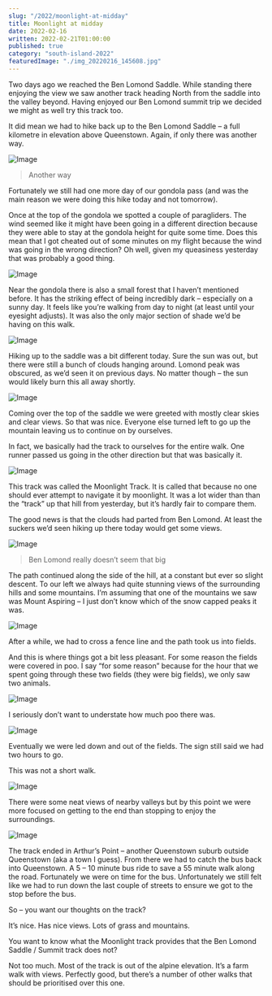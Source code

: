 ```yaml
---
slug: "/2022/moonlight-at-midday"
title: Moonlight at midday
date: 2022-02-16
written: 2022-02-21T01:00:00
published: true
category: "south-island-2022"
featuredImage: "./img_20220216_145608.jpg"
---
```


Two days ago we reached the Ben Lomond Saddle. While standing there enjoying the view we saw another track heading North from the saddle into the valley beyond. Having enjoyed our Ben Lomond summit trip we decided we might as well try this track too.

It did mean we had to hike back up to the Ben Lomond Saddle – a full kilometre in elevation above Queenstown. Again, if only there was another way.

![Image](img_20220216_102939.jpg)

> Another way

Fortunately we still had one more day of our gondola pass (and was the main reason we were doing this hike today and not tomorrow).

Once at the top of the gondola we spotted a couple of paragliders. The wind seemed like it might have been going in a different direction because they were able to stay at the gondola height for quite some time. Does this mean that I got cheated out of some minutes on my flight because the wind was going in the wrong direction? Oh well, given my queasiness yesterday that was probably a good thing.

![Image](img_20220216_104735.jpg)

Near the gondola there is also a small forest that I haven’t mentioned before. It has the striking effect of being incredibly dark – especially on a sunny day. It feels like you’re walking from day to night (at least until your eyesight adjusts). It was also the only major section of shade we’d be having on this walk.

![Image](img_20220216_105048.jpg)

Hiking up to the saddle was a bit different today. Sure the sun was out, but there were still a bunch of clouds hanging around. Lomond peak was obscured, as we’d seen it on previous days. No matter though – the sun would likely burn this all away shortly.

![Image](img_20220216_110336.jpg)

Coming over the top of the saddle we were greeted with mostly clear skies and clear views. So that was nice. Everyone else turned left to go up the mountain leaving us to continue on by ourselves.

In fact, we basically had the track to ourselves for the entire walk. One runner passed us going in the other direction but that was basically it.

![Image](img_20220216_120845.jpg)

This track was called the Moonlight Track. It is called that because no one should ever attempt to navigate it by moonlight. It was a lot wider than than the “track” up that hill from yesterday, but it’s hardly fair to compare them.

The good news is that the clouds had parted from Ben Lomond. At least the suckers we’d seen hiking up there today would get some views.

![Image](img_20220216_123822.jpg)

> Ben Lomond really doesn’t seem that big

The path continued along the side of the hill, at a constant but ever so slight descent. To our left we always had quite stunning views of the surrounding hills and some mountains. I’m assuming that one of the mountains we saw was Mount Aspiring – I just don’t know which of the snow capped peaks it was.

![Image](img_20220216_121056-1.jpg)

After a while, we had to cross a fence line and the path took us into fields.

And this is where things got a bit less pleasant. For some reason the fields were covered in poo. I say “for some reason” because for the hour that we spent going through these two fields (they were big fields), we only saw two animals.

![Image](img_20220216_133430.jpg)

I seriously don’t want to understate how much poo there was.

![Image](img_20220216_135644.jpg)

Eventually we were led down and out of the fields. The sign still said we had two hours to go.

This was not a short walk.

![Image](img_20220216_143839.jpg)

There were some neat views of nearby valleys but by this point we were more focused on getting to the end than stopping to enjoy the surroundings.

![Image](img_20220216_145608.jpg)

The track ended in Arthur’s Point – another Queenstown suburb outside Queenstown (aka a town I guess). From there we had to catch the bus back into Queenstown. A 5 – 10 minute bus ride to save a 55 minute walk along the road. Fortunately we were on time for the bus. Unfortunately we still felt like we had to run down the last couple of streets to ensure we got to the stop before the bus.

So – you want our thoughts on the track?

It’s nice. Has nice views. Lots of grass and mountains.

You want to know what the Moonlight track provides that the Ben Lomond Saddle / Summit track does not?

Not too much. Most of the track is out of the alpine elevation. It’s a farm walk with views. Perfectly good, but there’s a number of other walks that should be prioritised over this one.